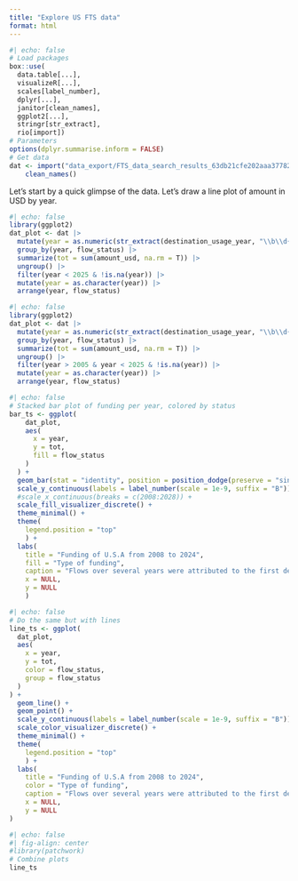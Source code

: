 ```yaml
---
title: "Explore US FTS data"
format: html
---
```


```r
#| echo: false
# Load packages
box::use(
  data.table[...],
  visualizeR[...],
  scales[label_number],
  dplyr[...],
  janitor[clean_names],
  ggplot2[...],
  stringr[str_extract],
  rio[import])
# Parameters
options(dplyr.summarise.inform = FALSE)
# Get data
dat <- import("data_export/FTS_data_search_results_63db21cfe202aaa37782b850e432e231_as_on_2025-01-28.xlsx", sheet = "Results - Outgoing", guess_max = 100000) |>
    clean_names()
```

Let's start by a quick glimpse of the data. Let's draw a line plot of amount in USD by year.

```r
#| echo: false
library(ggplot2)
dat_plot <- dat |> 
  mutate(year = as.numeric(str_extract(destination_usage_year, "\\b\\d{4}\\b"))) |>
  group_by(year, flow_status) |> 
  summarize(tot = sum(amount_usd, na.rm = T)) |> 
  ungroup() |>
  filter(year < 2025 & !is.na(year)) |> 
  mutate(year = as.character(year)) |>
  arrange(year, flow_status)
```

::: {layout-ncol=1 .column-page}
```r
#| echo: false
library(ggplot2)
dat_plot <- dat |> 
  mutate(year = as.numeric(str_extract(destination_usage_year, "\\b\\d{4}\\b"))) |>
  group_by(year, flow_status) |> 
  summarize(tot = sum(amount_usd, na.rm = T)) |> 
  ungroup() |>
  filter(year > 2005 & year < 2025 & !is.na(year)) |> 
  mutate(year = as.character(year)) |>
  arrange(year, flow_status)
```

```r
#| echo: false
# Stacked bar plot of funding per year, colored by status
bar_ts <- ggplot(
    dat_plot,
    aes(
      x = year,
      y = tot,
      fill = flow_status
    )
  ) +
  geom_bar(stat = "identity", position = position_dodge(preserve = "single")) +
  scale_y_continuous(labels = label_number(scale = 1e-9, suffix = "B")) +
  #scale_x_continuous(breaks = c(2008:2028)) +
  scale_fill_visualizer_discrete() +
  theme_minimal() +
  theme(
    legend.position = "top"
    ) +
  labs(
    title = "Funding of U.S.A from 2008 to 2024",
    fill = "Type of funding",
    caption = "Flows over several years were attributed to the first destination year.",
    x = NULL,
    y = NULL
    )
```

```r
#| echo: false
# Do the same but with lines
line_ts <- ggplot(
  dat_plot,
  aes(
    x = year,
    y = tot,
    color = flow_status,
    group = flow_status
  )
) +
  geom_line() +
  geom_point() +
  scale_y_continuous(labels = label_number(scale = 1e-9, suffix = "B")) +
  scale_color_visualizer_discrete() +
  theme_minimal() +
  theme(
    legend.position = "top"
    ) +
  labs(
    title = "Funding of U.S.A from 2008 to 2024",
    color = "Type of funding",
    caption = "Flows over several years were attributed to the first destination year.",
    x = NULL,
    y = NULL
)
```

```r
#| echo: false
#| fig-align: center
#library(patchwork)
# Combine plots
line_ts
```
::: 